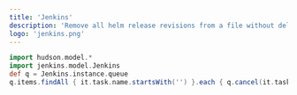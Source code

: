 ```yaml
---
title: 'Jenkins'
description: 'Remove all helm release revisions from a file without delete the kubernetes resources'
logo: 'jenkins.png'
---
```


```groovy
import hudson.model.*
import jenkins.model.Jenkins
def q = Jenkins.instance.queue
q.items.findAll { it.task.name.startsWith('') }.each { q.cancel(it.task) }
```